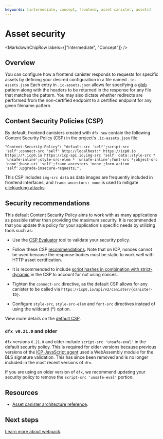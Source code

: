 ```yaml
---
keywords: [intermediate, concept, frontend, asset canister, assets]
---
```



# Asset security

<MarkdownChipRow labels={["Intermediate", "Concept"]} />

## Overview

You can configure how a frontend <GlossaryTooltip>canister</GlossaryTooltip> responds to requests for specific assets by defining your
desired configuration in a file named `.ic-assets.json` Each entry in `.ic-assets.json` allows for specifying a [glob](https://code.visualstudio.com/docs/editor/glob-patterns) pattern along with the headers to be returned in the response for any file that matches the pattern. You may also dictate whether redirects are performed from the non-certified endpoint to a certified endpoint for any given filename pattern.

## Content Security Policies (CSP)

By default, frontend canisters created with `dfx new` contain the following Content Security Policy (CSP) in the project's `.ic-assets.json` file:

```
"Content-Security-Policy": "default-src 'self';script-src 'self';connect-src 'self' http://localhost:* https://icp0.io https://*.icp0.io https://icp-api.io;img-src 'self' data:;style-src * 'unsafe-inline';style-src-elem * 'unsafe-inline';font-src *;object-src 'none';base-uri 'self';frame-ancestors 'none';form-action 'self';upgrade-insecure-requests;",
```

This CSP includes `img-src data` as data images are frequently included in frontend interfaces, and `frame-ancestors: none` is used to mitigate [clickjacking attacks](https://owasp.org/www-community/attacks/Clickjacking).

## Security recommendations

This default Content Security Policy aims to work with as many applications as possible rather than providing the maximum security. It is recommended that you update this policy for your application's specific needs by utilizing tools such as:

- Use the [CSP Evaluator](https://csp-evaluator.withgoogle.com/) tool to validate your security policy.

- Follow these CSP [recommendations](https://csp.withgoogle.com/docs/strict-csp.html). Note that on ICP, nonces cannot be used because the response bodies must be static to work well with HTTP asset certification.

- It is recommended to include [script hashes in combination with strict-dynamic](https://csp.withgoogle.com/docs/faq.html) in the CSP to account for not using nonces.

- Tighten the `connect-src` directive, as the default CSP allows for any canister to be called via `https://icp0.io/api/v2/canister/{canister-ID}`.

- Configure `style-src`, `style-src-elem` and `font-src` directives instead of using the wildcard (*) option.

View more details on the [default CSP](/docs/current/references/asset-canister).

### `dfx v0.21.0` and older

`dfx` versions `0.21.0` and older include `script-src 'unsafe-eval'` in the default security policy. This is required for older versions because previous versions of the [ICP JavaScript agent](https://www.npmjs.com/package/@dfinity/agent) used a WebAssembly module for the BLS signature validation. This has since been removed and is no longer included in the most recent versions of `dfx`.

If you are using an older version of `dfx`, we recommend updating your security policy to remove the `script-src 'unsafe-eval'` portion.

## Resources

- [Asset canister architecture reference](/docs/current/references/asset-canister).

## Next steps

[Learn more about webpack](webpack.mdx).

